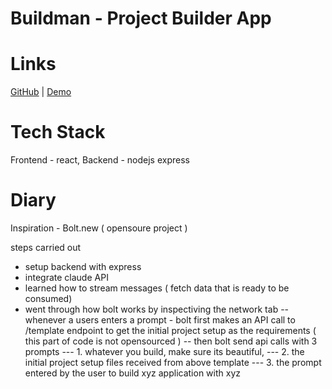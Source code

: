 # Buildman - Project Builder App

# Links

[GitHub](https://github.com/khalatevarun/buildman) | [Demo](https://buildman.vercel.app/) 

# Tech Stack

Frontend - react,
Backend - nodejs express

# Diary
Inspiration - Bolt.new ( opensoure project )

steps carried out
- setup backend with express
- integrate claude API
- learned how to stream messages ( fetch data that is ready to be consumed) 
- went through how bolt works by inspectiving the network tab
-- whenever a users enters a prompt - bolt first makes an API call to /template endpoint to get the initial project setup as the requirements ( this part of code is not opensourced )
-- then bolt send api calls with 3 prompts 
--- 1. whatever you build, make sure its beautiful, 
--- 2. the initial project setup files received from above template
--- 3. the prompt entered by the user to build xyz application with xyz 

